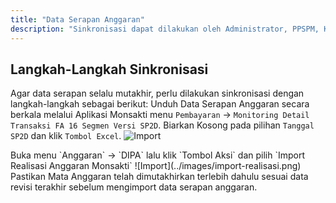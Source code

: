 ```yaml
---
title: "Data Serapan Anggaran"
description: "Sinkronisasi dapat dilakukan oleh Administrator, PPSPM, Kuasa Pengguna Anggaran dan Pejabat Pembuat Komitmen."
---
```


## Langkah-Langkah Sinkronisasi
Agar data serapan selalu mutakhir, perlu dilakukan sinkronisasi dengan langkah-langkah sebagai berikut:
<Steps>
    <Step title="Unduh Data Serapan Anggaran dari Aplikasi Monsakti">
    Unduh Data Serapan Anggaran secara berkala melalui Aplikasi Monsakti menu `Pembayaran` -> `Monitoring Detail Transaksi FA 16 Segmen Versi SP2D`. Biarkan Kosong pada pilihan `Tanggal SP2D` dan klik `Tombol Excel`.
    <Frame caption="Unduh Data Serapan Anggaran dari Aplikasi Monsakti">
        ![Import](../images/eksport-sp2d.png)
    </Frame>
  </Step>

<Step title="Import Data Serapan Anggaran dari Aplikasi Monsakti">
    Buka menu `Anggaran` -> `DIPA` lalu klik `Tombol Aksi` dan pilih `Import Realisasi Anggaran Monsakti`
    <Frame caption="Import Data Serapan Anggaran dari Aplikasi Monsakti">
        ![Import](../images/import-realisasi.png)
    </Frame>
    <Warning>
        Pastikan Mata Anggaran telah dimutakhirkan terlebih dahulu sesuai data revisi terakhir sebelum mengimport data serapan anggaran.
    </Warning>
  </Step>
</Steps>



